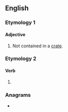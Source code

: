 ==English==

===Etymology 1===
{{prefix|en|un|crated}}

====Adjective====
{{en-adj|-}}

# Not contained in a [[crate]].

===Etymology 2===
{{suffix|en|uncrate|ed}}

====Verb====
{{head|en|verb form}}

# {{en-past of|uncrate}}

===Anagrams===
* {{anagrams|en|reducant|tranduce|uncarted|underact|untraced}}